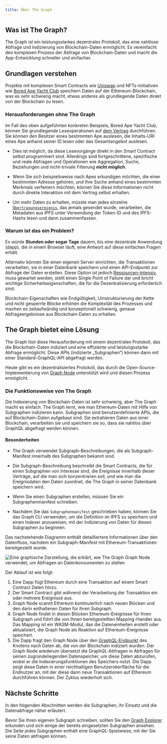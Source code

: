 ```yaml
---
title: Über The Graph
---
```


## Was ist The Graph?

The Graph ist ein leistungsstarkes dezentrales Protokoll, das eine nahtlose Abfrage und Indizierung von Blockchain-Daten ermöglicht. Es vereinfacht den komplexen Prozess der Abfrage von Blockchain-Daten und macht die App-Entwicklung schneller und einfacher.

## Grundlagen verstehen

Projekte mit komplexen Smart Contracts wie [Uniswap](https://uniswap.org/) und NFTs-Initiativen wie [Bored Ape Yacht Club](https://boredapeyachtclub.com/) speichern Daten auf der Ethereum-Blockchain, was es sehr schwierig macht, etwas anderes als grundlegende Daten direkt von der Blockchain zu lesen.

### Herausforderungen ohne The Graph

Im Fall des oben aufgeführten konkreten Beispiels, Bored Ape Yacht Club, können Sie grundlegende Leseoperationen auf [dem Vertrag](https://etherscan.io/address/0xbc4ca0eda7647a8ab7c2061c2e118a18a936f13d#code) durchführen. Sie können den Besitzer eines bestimmten Ape auslesen, die Inhalts-URI eines Ape anhand seiner ID lesen oder das Gesamtangebot auslesen.

- Dies ist möglich, da diese Lesevorgänge direkt in den Smart Contract selbst programmiert sind. Allerdings sind fortgeschrittene, spezifische und reale Abfragen und Operationen wie Aggregation, Suche, Beziehungen und nicht-triviale Filterung **nicht möglich**.

- Wenn Sie sich beispielsweise nach Apes erkundigen möchten, die einer bestimmten Adresse gehören, und Ihre Suche anhand eines bestimmten Merkmals verfeinern möchten, können Sie diese Informationen nicht durch direkte Interaktion mit dem Vertrag selbst erhalten.

- Um mehr Daten zu erhalten, müsste man jedes einzelne [`Übertragungsereignis`](https://etherscan.io/address/0xbc4ca0eda7647a8ab7c2061c2e118a18a936f13d#code#L1746), das jemals gesendet wurde, verarbeiten, die Metadaten aus IPFS unter Verwendung der Token-ID und des IPFS-Hashs lesen und dann zusammenfassen.

### Warum ist das ein Problem?

Es würde **Stunden oder sogar Tage** dauern, bis eine dezentrale Anwendung (dapp), die in einem Browser läuft, eine Antwort auf diese einfachen Fragen erhält.

Alternativ können Sie einen eigenen Server einrichten, die Transaktionen verarbeiten, sie in einer Datenbank speichern und einen API-Endpunkt zur Abfrage der Daten erstellen. Diese Option ist jedoch [Ressourcen-intensiv](/resources/benefits/), muss gewartet werden, stellt einen Single Point of Failure dar und bricht wichtige Sicherheitseigenschaften, die für die Dezentralisierung erforderlich sind.

Blockchain-Eigenschaften wie Endgültigkeit, Umstrukturierung der Kette und nicht gesperrte Blöcke erhöhen die Komplexität des Prozesses und machen es zeitaufwändig und konzeptionell schwierig, genaue Abfrageergebnisse aus Blockchain-Daten zu erhalten.

## The Graph bietet eine Lösung

The Graph löst diese Herausforderung mit einem dezentralen Protokoll, das die Blockchain-Daten indiziert und eine effiziente und leistungsstarke Abfrage ermöglicht. Diese APIs (indizierte „Subgraphen“) können dann mit einer Standard-GraphQL-API abgefragt werden.

Heute gibt es ein dezentralisiertes Protokoll, das durch die Open-Source-Implementierung von [Graph Node](https://github.com/graphprotocol/graph-node) unterstützt wird und diesen Prozess ermöglicht.

### Die Funktionsweise von The Graph

Die Indexierung von Blockchain-Daten ist sehr schwierig, aber The Graph macht es einfach. The Graph lernt, wie man Ethereum-Daten mit Hilfe von Subgraphen indizieren kann. Subgraphen sind benutzerdefinierte APIs, die auf Blockchain-Daten aufgebaut sind. Sie extrahieren Daten aus einer Blockchain, verarbeiten sie und speichern sie so, dass sie nahtlos über GraphQL abgefragt werden können.

#### Besonderheiten

- The Graph verwendet Subgraph-Beschreibungen, die als Subgraph-Manifest innerhalb des Subgraphen bekannt sind.

- Die Subgraph-Beschreibung beschreibt die Smart Contracts, die für einen Subgraphen von Interesse sind, die Ereignisse innerhalb dieser Verträge, auf die man sich konzentrieren soll, und wie man die Ereignisdaten den Daten zuordnet, die The Graph in seiner Datenbank speichern wird.

- Wenn Sie einen Subgraphen erstellen, müssen Sie ein Subgraphenmanifest schreiben.

- Nachdem Sie das `Subgraphenmanifest` geschrieben haben, können Sie das Graph CLI verwenden, um die Definition im IPFS zu speichern und einen Indexer anzuweisen, mit der Indizierung von Daten für diesen Subgraphen zu beginnen.

Das nachstehende Diagramm enthält detailliertere Informationen über den Datenfluss, nachdem ein Subgraph-Manifest mit Ethereum-Transaktionen bereitgestellt wurde.

![Eine graphische Darstellung, die erklärt, wie The Graph Graph Node verwendet, um Abfragen an Datenkonsumenten zu stellen](/img/graph-dataflow.png)

Der Ablauf ist wie folgt:

1.  Eine Dapp fügt Ethereum durch eine Transaktion auf einem Smart Contract Daten hinzu.
2.  Der Smart Contract gibt während der Verarbeitung der Transaktion ein oder mehrere Ereignisse aus.
3.  Graph Node scannt Ethereum kontinuierlich nach neuen Blöcken und den darin enthaltenen Daten für Ihren Subgraph.
4.  Graph Node findet in diesen Blöcken Ethereum-Ereignisse für Ihren Subgraph und führt die von Ihnen bereitgestellten Mapping-Handler aus. Das Mapping ist ein WASM-Modul, das die Dateneinheiten erstellt oder aktualisiert, die Graph Node als Reaktion auf Ethereum-Ereignisse speichert.
5.  Die Dapp fragt den Graph Node über den [GraphQL-Endpunkt](https://graphql.org/learn/) des Knotens nach Daten ab, die von der Blockchain indiziert wurden. Der Graph Node wiederum übersetzt die GraphQL-Abfragen in Abfragen für seinen zugrundeliegenden Datenspeicher, um diese Daten abzurufen, wobei er die Indexierungsfunktionen des Speichers nutzt. Die Dapp zeigt diese Daten in einer reichhaltigen Benutzeroberfläche für die Endnutzer an, mit der diese dann neue Transaktionen auf Ethereum durchführen können. Der Zyklus wiederholt sich.

## Nächste Schritte

In den folgenden Abschnitten werden die Subgraphen, ihr Einsatz und die Datenabfrage näher erläutert.

Bevor Sie Ihren eigenen Subgraph schreiben, sollten Sie den <a href=„https://thegraph.com/explorer“>Graph Explorer</a> erkunden und sich einige der bereits eingesetzten Subgraphen ansehen. Die Seite jedes Subgraphen enthält eine GraphQL-Spielwiese, mit der Sie seine Daten abfragen können.
